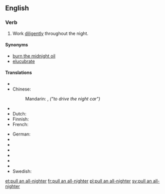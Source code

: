 ==English==

===Verb===
{{en-verb|inf=[[pull]] [[an]] [[all-nighter]]|pulls an all-nighter|pulling an all-nighter|pulled an all-nighter}}

# {{idiomatic|informal}} Work [[diligently]] throughout the night.

====Synonyms====
* [[burn the midnight oil]]
* [[elucubrate]]

====Translations====
{{trans-top|work throughout the night}}
* {{trreq|ar}}
* Chinese:
*: Mandarin: {{t-|cmn|開夜車|sc=Hani}}, {{t-|cmn|开夜车|tr=kāi yèchē|sc=Hani}} ''("to drive the night car")''
* {{trreq|cs}}
* Dutch: {{t|nl|'t nachtje doordoen|m}}
* Finnish: {{t-|fi|valvoa yötä myöten}}
* French: {{t|fr|passer une nuit blanche à travailler}}
{{trans-mid}}
* German: {{qualifier|literally "to work all night"}} {{t|de|die ganze Nacht arbeiten}}
* {{trreq|hu}}
* {{trreq|it}}
* {{trreq|ja}}
* {{trreq|pt}}
* {{trreq|ru}}
* {{trreq|es}}
* Swedish: {{t+|sv|dygna}} {{qualifier|slang}}
{{trans-bottom}}

[[et:pull an all-nighter]]
[[fr:pull an all-nighter]]
[[pl:pull an all-nighter]]
[[sv:pull an all-nighter]]